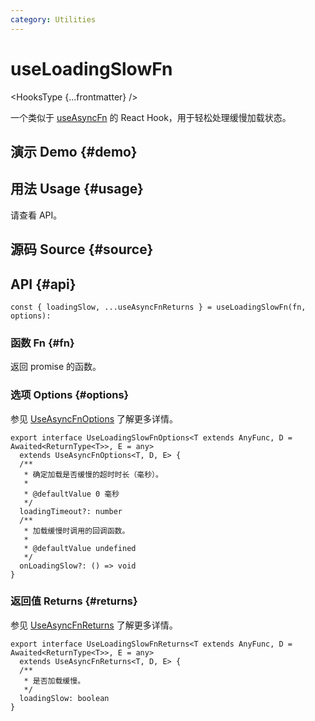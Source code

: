 ```yaml
---
category: Utilities
---
```


# useLoadingSlowFn


<HooksType {...frontmatter} />

<Since version="v1.4.0" />

一个类似于 [useAsyncFn](/reference/use-async-fn) 的 React Hook，用于轻松处理缓慢加载状态。

## 演示 Demo \{#demo}


<App />

## 用法 Usage \{#usage}

请查看 API。

## 源码 Source \{#source}


<Source />

## API \{#api}

```tsx
const { loadingSlow, ...useAsyncFnReturns } = useLoadingSlowFn(fn, options):
```

### 函数 Fn \{#fn}

返回 promise 的函数。

### 选项 Options \{#options}

参见 [UseAsyncFnOptions](/reference/use-async-fn#options) 了解更多详情。

```tsx
export interface UseLoadingSlowFnOptions<T extends AnyFunc, D = Awaited<ReturnType<T>>, E = any>
  extends UseAsyncFnOptions<T, D, E> {
  /**
   * 确定加载是否缓慢的超时时长（毫秒）。
   *
   * @defaultValue 0 毫秒
   */
  loadingTimeout?: number
  /**
   * 加载缓慢时调用的回调函数。
   *
   * @defaultValue undefined
   */
  onLoadingSlow?: () => void
}
```

### 返回值 Returns \{#returns}

参见 [UseAsyncFnReturns](/reference/use-async-fn#returns) 了解更多详情。

```tsx
export interface UseLoadingSlowFnReturns<T extends AnyFunc, D = Awaited<ReturnType<T>>, E = any>
  extends UseAsyncFnReturns<T, D, E> {
  /**
   * 是否加载缓慢。
   */
  loadingSlow: boolean
}
```
